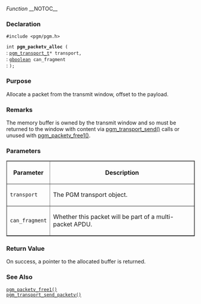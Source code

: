﻿''Function''
__NOTOC__
=== Declaration ===
<tt>#include <pgm/pgm.h></tt>

<tt>int '''pgm_packetv_alloc''' (</tt><br>
: <tt>[[OpenPGM C Reference/pgm_transport_t|pgm_transport_t]]*     transport,</tt><br>
: <tt>[http://library.gnome.org/devel/glib/stable/glib-Basic-Types.html#gboolean gboolean]                       can_fragment</tt><br>
: <tt>);</tt>

=== Purpose ===
Allocate a packet from the transmit window, offset to the payload.

=== Remarks ===
The memory buffer is owned by the transmit window and so must be returned to the window with content via [[OpenPGM C Reference/pgm_transport_send()|pgm_transport_send()]] calls or unused with [[OpenPGM C Reference/pgm_packetv_free1()|pgm_packetv_free1()]].

=== Parameters ===

<table border="1" cellpadding="5" cellspacing="0">
<tr>
<th>Parameter</th>
<th>Description</th>
</tr>
<tr>
<td><tt>transport</tt></td>
<td>The PGM transport object.</td>
</tr><tr>
<td><tt>can_fragment</tt></td>
<td>Whether this packet will be part of a multi-packet APDU.</td>
</tr>
</table>


=== Return Value ===
On success, a pointer to the allocated buffer is returned.

=== See Also ===
<tt>[[OpenPGM C Reference/pgm_packetv_free1()|pgm_packetv_free1()]]</tt><br>
<tt>[[OpenPGM C Reference/pgm_transport_send_packetv()|pgm_transport_send_packetv()]]</tt>


